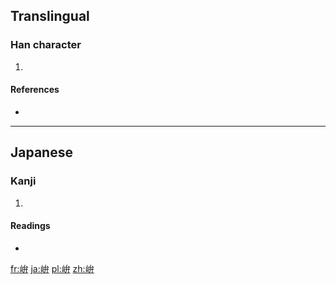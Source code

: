 ==Translingual==

===Han character===
{{Han char|rn=46|rad=山|as=05|sn=8|four=|canj=山戈廿 (UIT)|ids=⿰[[山]][[弁]]}}

# {{defn|Han|sort=山05}}

====References====
* {{Han ref|kx=0310.071|hdz=10769.081|uh=5CC5|ud=23749}}

----

==Japanese==

===Kanji===
{{ja-kanji|grade=|rs=山05}}

# {{defn|lang=ja|sort=山05}}

====Readings====
* {{ja-readings|on=|kun=[[くら]] (kura)}}

[[fr:峅]]
[[ja:峅]]
[[pl:峅]]
[[zh:峅]]